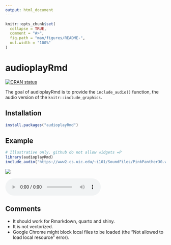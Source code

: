 ```yaml
---
output: html_document
---
```


<!-- README.md is generated from README.Rmd. Please edit that file -->

```r
knitr::opts_chunk$set(
  collapse = TRUE,
  comment = "#>",
  fig.path = "man/figures/README-",
  out.width = "100%"
)
```

# audioplayRmd

<!-- badges: start -->
[![CRAN status](https://www.r-pkg.org/badges/version/audioplayRmd)](https://CRAN.R-project.org/package=audioplayRmd)
<!-- badges: end -->

The goal of audioplayRmd is to provide the `include_audio()` function, the audio version of the `knitr::include_graphics`.

## Installation

``` r
install.packages("audioplayRmd")
```

## Example

```r
# Illustrative only. github do not allow widgets =P
library(audioplayRmd)
include_audio("https://www2.cs.uic.edu/~i101/SoundFiles/PinkPanther30.wav")
```

![](inst/audioplayer_screenshot.png)

<audio id="audio-player" controls="" src="https://www2.cs.uic.edu/~i101/SoundFiles/PinkPanther30.wav"></audio>

## Comments

- It should work for Rmarkdown, quarto and shiny.
- It is not vectorized.
- Google Chrome might block local files to be loaded (the "Not allowed to load local resource" error).
